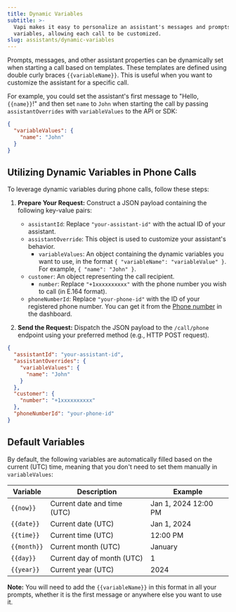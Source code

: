 ```yaml
---
title: Dynamic Variables
subtitle: >-
  Vapi makes it easy to personalize an assistant's messages and prompts using
  variables, allowing each call to be customized.
slug: assistants/dynamic-variables
---
```



Prompts, messages, and other assistant properties can be dynamically set when starting a call based on templates.
These templates are defined using double curly braces `{{variableName}}`.
This is useful when you want to customize the assistant for a specific call.

For example, you could set the assistant's first message to "Hello, `{{name}}`!" and then set `name` to `John` when starting the call
by passing `assistantOverrides` with `variableValues` to the API or SDK:

```json
{
  "variableValues": {
    "name": "John"
  }
}
```

## Utilizing Dynamic Variables in Phone Calls

To leverage dynamic variables during phone calls, follow these steps:

1.  **Prepare Your Request:** Construct a JSON payload containing the following key-value pairs:

    *   `assistantId`: Replace `"your-assistant-id"` with the actual ID of your assistant.
    *   `assistantOverride`: This object is used to customize your assistant's behavior.
        *   `variableValues`: An object containing the dynamic variables you want to use, in the format `{ "variableName": "variableValue" }`. For example, `{ "name": "John" }`.
    *   `customer`: An object representing the call recipient.
        *   `number`: Replace `"+1xxxxxxxxxx"` with the phone number you wish to call (in E.164 format).
    *   `phoneNumberId`: Replace `"your-phone-id"` with the ID of your registered phone number. You can get it from the [Phone number](https://dashboard.vapi.ai/phone-numbers) in the dashboard.

2.  **Send the Request:** Dispatch the JSON payload to the `/call/phone` endpoint using your preferred method (e.g., HTTP POST request).

```json
{
  "assistantId": "your-assistant-id",
  "assistantOverrides": {
    "variableValues": {
      "name": "John"
    }
  },
  "customer": {
    "number": "+1xxxxxxxxxx"
  },
  "phoneNumberId": "your-phone-id"
}
```

## Default Variables

By default, the following variables are automatically filled based on the current (UTC) time,
meaning that you don't need to set them manually in `variableValues`:

| Variable    | Description                 | Example              |
| ----------- | --------------------------- | -------------------- |
| `{{now}}`   | Current date and time (UTC) | Jan 1, 2024 12:00 PM |
| `{{date}}`  | Current date (UTC)          | Jan 1, 2024          |
| `{{time}}`  | Current time (UTC)          | 12:00 PM             |
| `{{month}}` | Current month (UTC)         | January              |
| `{{day}}`   | Current day of month (UTC)  | 1                    |
| `{{year}}`  | Current year (UTC)          | 2024                 |

**Note:** You will need to add the `{{variableName}}` in this format in all your prompts, whether it is the first message or anywhere else you want to use it.

